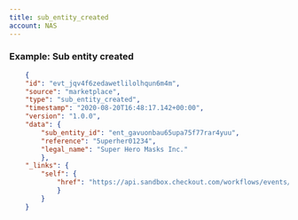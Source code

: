 ```yaml
---
title: sub_entity_created
account: NAS
---
```


### Example: Sub entity created

```json
    {
    "id": "evt_jqv4f6zedawetlilolhqun6m4m",
    "source": "marketplace",
    "type": "sub_entity_created",
    "timestamp": "2020-08-20T16:48:17.142+00:00",
    "version": "1.0.0",
    "data": {
        "sub_entity_id": "ent_gavuonbau65upa75f77rar4yuu",
        "reference": "5uperher01234",
        "legal_name": "Super Hero Masks Inc."
        },
    "_links": {
        "self": {
            "href": "https://api.sandbox.checkout.com/workflows/events/evt_jqv4f6zedawetlilolhqun6m4m"
            }
        }
    }
```
